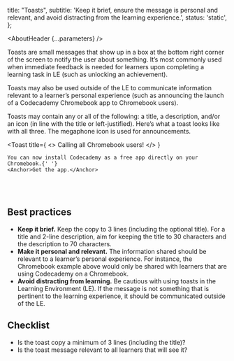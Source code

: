 

  title: "Toasts",
  subtitle: 'Keep it brief, ensure the message is personal and relevant, and avoid distracting from the learning experience.',
  status: 'static',
};

<Meta title="UX Writing/Component guidelines/Toasts" />

<AboutHeader {...parameters} />

Toasts are small messages that show up in a box at the bottom right corner of the screen to notify the user about something. It’s most commonly used when immediate feedback is needed for learners upon completing a learning task in LE (such as unlocking an achievement).

Toasts may also be used outside of the LE to communicate information relevant to a learner’s personal experience (such as announcing the launch of a Codecademy Chromebook app to Chromebook users).

Toasts may contain any or all of the following: a title, a description, and/or an icon (in line with the title or left-justified). Here’s what a toast looks like with all three. The megaphone icon is used for announcements.


  <Toast
    title={
      <>
        <MegaphoneIcon verticalAlign="middle" mr={4} /> Calling all Chromebook
        users!
      </>
    }
  >
    You can now install Codecademy as a free app directly on your Chromebook.{' '}
    <Anchor>Get the app.</Anchor>
  </Toast>


<br />
<br />

## Best practices

- **Keep it brief.** Keep the copy to 3 lines (including the optional title). For a title and 2-line description, aim for keeping the title to 30 characters and the description to 70 characters.
- **Make it personal and relevant.** The information shared should be relevant to a learner’s personal experience. For instance, the Chromebook example above would only be shared with learners that are using Codecademy on a Chromebook.
- **Avoid distracting from learning.** Be cautious with using toasts in the Learning Environment (LE). If the message is not something that is pertinent to the learning experience, it should be communicated outside of the LE.

## Checklist
- Is the toast copy a minimum of 3 lines (including the title)?
- Is the toast message relevant to all learners that will see it?
